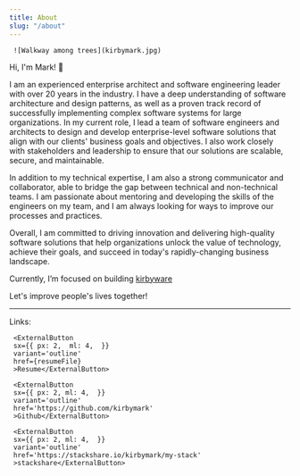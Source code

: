 ```yaml
---
title: About
slug: "/about"
---
```

<div style={{width: '230px', float: 'left', paddingRight: '30px'}}>

     ![Walkway among trees](kirbymark.jpg)

</div>

Hi, I'm Mark! :wave:

I am an experienced enterprise architect and software engineering leader with over 20 years in the industry. I have a deep understanding of software architecture and design patterns, as well as a proven track record of successfully implementing complex software systems for large organizations. In my current role, I lead a team of software engineers and architects to design and develop enterprise-level software solutions that align with our clients' business goals and objectives. I also work closely with stakeholders and leadership to ensure that our solutions are scalable, secure, and maintainable.

In addition to my technical expertise, I am also a strong communicator and collaborator, able to bridge the gap between technical and non-technical teams. I am passionate about mentoring and developing the skills of the engineers on my team, and I am always looking for ways to improve our processes and practices.

Overall, I am committed to driving innovation and delivering high-quality software solutions that help organizations unlock the value of technology, achieve their goals, and succeed in today's rapidly-changing business landscape.

Currently, I’m focused on building [kirbyware](https://www.kirbyware.io/)

<Alert type="success">Let's improve people's lives together!</Alert>

---

<Text>Links:</Text>



     <ExternalButton
     sx={{ px: 2,  ml: 4,  }} 
     variant='outline' 
     href={resumeFile}
     >Resume</ExternalButton>

     <ExternalButton
     sx={{ px: 2, ml: 4,  }} 
     variant='outline' 
     href='https://github.com/kirbymark'
     >Github</ExternalButton>

     <ExternalButton
     sx={{ px: 2, ml: 4,  }} 
     variant='outline' 
     href='https://stackshare.io/kirbymark/my-stack'
     >stackshare</ExternalButton>


